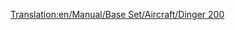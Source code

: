 [[Translation:en/Manual/Base Set/Aircraft/Dinger 200]]

{{fr/Manual/Base Set/Aircraft/Avion|Nom=Dinger 200
|Coût=44 218 (88 436)
|Vitesse=947 km/h (592 MPH)
|Entretien=6 875 (13 950)
|Conception=2013
|Vie=25
|Capacité=400 passagers & 80 sacs de courrier
|Description=Futuriste et fictif. Apparemment par Dinger/Fokker. Très grande capacité.
|Réalité=Fictif
}}